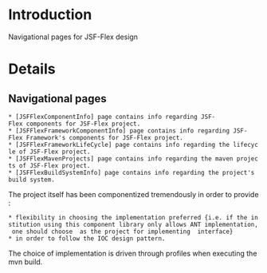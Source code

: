 = Introduction =

Navigational pages for JSF-Flex design

= Details =

==Navigational pages==
 * [JSFFlexComponentInfo] page contains info regarding JSF-Flex components for JSF-Flex project.
 * [JSFFlexFrameworkComponentInfo] page contains info regarding JSF-Flex Framework's components for JSF-Flex project.
 * [JSFFlexFrameworkLifeCycle] page contains info regarding the lifecycle of JSF-Flex project.
 * [JSFFlexMavenProjects] page contains info regarding the maven projects of JSF-Flex project.
 * [JSFFlexBuildSystemInfo] page contains info regarding the project's build system.

The project itself has been componentized tremendously in order to provide :
 * flexibility in choosing the implementation preferred {i.e. if the institution using this component library only allows ANT implementation, one should choose {{{antFlexTaskRunnerImpl}}} as the project for implementing {{{_FlexTaskRunner}}} interface}
 * in order to follow the IOC design pattern.

The choice of implementation is driven through profiles when executing the mvn build.